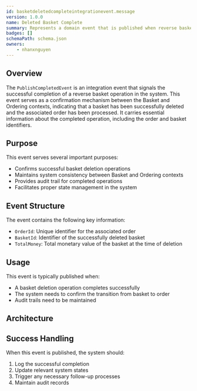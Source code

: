 ```yaml
---
id: basketdeletedcompleteintegrationevent.message
version: 1.0.0
name: Deleted Basket Complete
summary: Represents a domain event that is published when reverse basket is completed
badges: []
schemaPath: schema.json
owners:
    - nhanxnguyen
---
```


## Overview

The `PublishCompletedEvent` is an integration event that signals the successful completion of a reverse basket operation in the system. This event serves as a confirmation mechanism between the Basket and Ordering contexts, indicating that a basket has been successfully deleted and the associated order has been processed. It carries essential information about the completed operation, including the order and basket identifiers.

## Purpose

This event serves several important purposes:
- Confirms successful basket deletion operations
- Maintains system consistency between Basket and Ordering contexts
- Provides audit trail for completed operations
- Facilitates proper state management in the system

## Event Structure

The event contains the following key information:
- `OrderId`: Unique identifier for the associated order
- `BasketId`: Identifier of the successfully deleted basket
- `TotalMoney`: Total monetary value of the basket at the time of deletion

## Usage

This event is typically published when:
- A basket deletion operation completes successfully
- The system needs to confirm the transition from basket to order
- Audit trails need to be maintained

## Architecture

<NodeGraph />

## Success Handling

When this event is published, the system should:
1. Log the successful completion
2. Update relevant system states
3. Trigger any necessary follow-up processes
4. Maintain audit records
